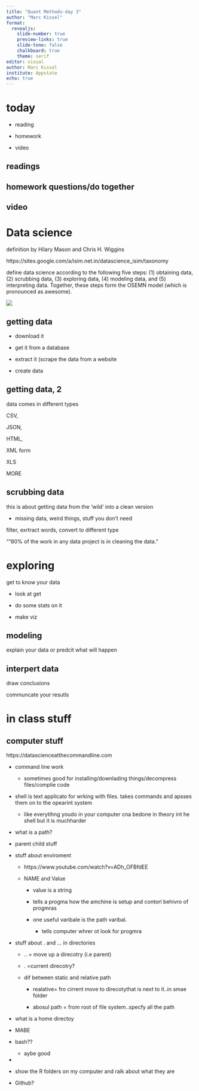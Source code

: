 ```yaml
---
title: "Quant Methods-day 3"
author: "Marc Kissel"
format:
  revealjs:
    slide-number: true
    preview-links: true
    slide-tone: false
    chalkboard: true
    theme: serif 
editor: visual
author: Marc Kissel
institute: Appstate
echo: true
---
```


# today

-   reading

-   homework

-   video

## readings

## homework questions/do together

## video

# Data science

definition by Hilary Mason and Chris H. Wiggins

https://sites.google.com/a/isim.net.in/datascience_isim/taxonomy

define data science according to the following five steps: (1) obtaining data, (2) scrubbing data, (3) exploring data, (4) modeling data, and (5) interpreting data. Together, these steps form the OSEMN model (which is pronounced as awesome).

![](https://datascienceatthecommandline.com/2e/images/dscl_0101.png)

## getting data

-   download it

-   get it from a database

-   extract it (scrape the data from a website

-   create data

## getting data, 2

data comes in different types

CSV,

JSON,

HTML,

XML form

XLS

MORE

## scrubbing data

this is about getting data from the 'wild' into a clean version

-   missing data, weird things, stuff you don't need

filter, exrtract words, convert to different type

""80% of the work in any data project is in cleaning the data."

# exploring

get to know your data

-   look at get

-   do some stats on it

-   make viz

## modeling

explain your data or predcit what will happen

## interpert data

draw conclusions

communcate your resutls

# in class stuff 

## computer stuff

https://datascienceatthecommandline.com

-   command line work

    -   sometimes good for installing/downlading things/decompress files/complie code

-   shell is text applicato for wrking with files. takes commands and apsses them on to the opearint system

    -   like everytihng youdo in your computer cna bedone in theory int he shell but it is muchharder

-   what is a path?

-   parent child stuff

-   stuff about enviroment

    -   https://www.youtube.com/watch?v=ADh_OFBfdEE

    -   NAME and Value

        -   value is a string

        -   tells a progma how the amchine is setup and contorl behivro of progmras

        -   one useful varibale is the path varibal.

            -   tells computer whrer ot look for progmra

-   stuff about . and \... in directories

    -   .. = move up a direcotry (i.e parent)

    -   . =current direcotry?

    -   dif between static and relative path

        -   realative= fro cirrent move to direcotythat is next to it..in smae folder

        -   abosul path = from root of file system..specfy all the path

-   what is a home directoy

-   MABE

-   bash??

    -   aybe good

-   

-   show the R folders on my computer and ralk about what they are

-   Github?
